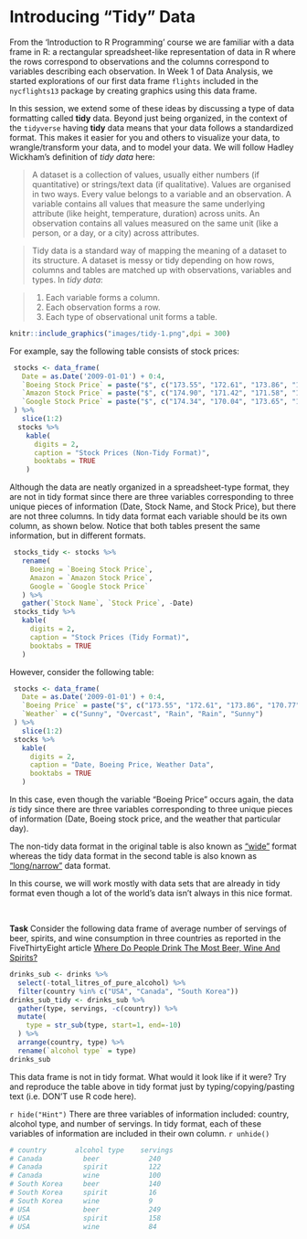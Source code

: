 # Introducing "Tidy" Data {-}

From the 'Introduction to R Programming' course we are familiar with a data frame in R: a rectangular spreadsheet-like representation of data in R where the rows correspond to observations and the columns correspond to variables describing each observation.  In Week 1 of Data Analysis, we started explorations of our first data frame `flights` included in the `nycflights13` package by creating graphics using this data frame. 

In this session, we extend some of these ideas by discussing a type of data formatting called **tidy** data. Beyond just being organized, in the context of the `tidyverse` having **tidy** data means that your data follows a standardized format. This makes it easier for you and others to visualize your data, to wrangle/transform your data, and to model your data. We will follow Hadley Wickham's definition of *tidy data* here:

> A dataset is a collection of values, usually either numbers (if quantitative)
or strings/text data (if qualitative). Values are organised in two ways.
Every value belongs to a variable and an observation. A variable contains all
values that measure the same underlying attribute (like height, temperature,
duration) across units. An observation contains all values measured on the same
unit (like a person, or a day, or a city) across attributes.

> Tidy data is a standard way of mapping the meaning of a dataset to its
structure. A dataset is messy or tidy depending on how rows, columns and tables
are matched up with observations, variables and types. In *tidy data*:

> 1. Each variable forms a column.
> 2. Each observation forms a row.
> 3. Each type of observational unit forms a table.

```r
knitr::include_graphics("images/tidy-1.png",dpi = 300)
```

For example, say the following table consists of stock prices:

```r
 stocks <- data_frame(
   Date = as.Date('2009-01-01') + 0:4,
   `Boeing Stock Price` = paste("$", c("173.55", "172.61", "173.86", "170.77", "174.29"), sep = ""),
   `Amazon Stock Price` = paste("$", c("174.90", "171.42", "171.58", "173.89", "170.16"), sep = ""),
   `Google Stock Price` = paste("$", c("174.34", "170.04", "173.65", "174.87", "172.19") ,sep = "")
 ) %>%
   slice(1:2)
  stocks %>%
    kable(
      digits = 2,
      caption = "Stock Prices (Non-Tidy Format)",
      booktabs = TRUE
    )
```

Although the data are neatly organized in a spreadsheet-type format, they are not in tidy format since there are three variables corresponding to three unique pieces of information (Date, Stock Name, and Stock Price), but there are not three columns. In tidy data format each variable should be its own column, as shown below. Notice that both tables present the same information, but in different formats. 

```r
 stocks_tidy <- stocks %>% 
   rename(
     Boeing = `Boeing Stock Price`,
     Amazon = `Amazon Stock Price`,
     Google = `Google Stock Price`
   ) %>% 
   gather(`Stock Name`, `Stock Price`, -Date)
 stocks_tidy %>%
   kable(
     digits = 2,
     caption = "Stock Prices (Tidy Format)",
     booktabs = TRUE
   )
```

However, consider the following table:

```r
 stocks <- data_frame(
   Date = as.Date('2009-01-01') + 0:4,
   `Boeing Price` = paste("$", c("173.55", "172.61", "173.86", "170.77", "174.29"), sep = ""),
   `Weather` = c("Sunny", "Overcast", "Rain", "Rain", "Sunny")
 ) %>%
   slice(1:2)
 stocks %>%
   kable(
     digits = 2,
     caption = "Date, Boeing Price, Weather Data",
     booktabs = TRUE
   )
```

In this case, even though the variable "Boeing Price" occurs again, the data *is* tidy since there are three variables corresponding to three unique pieces of information (Date, Boeing stock price, and the weather that particular day).

The non-tidy data format in the original table is also known as ["wide"](https://en.wikipedia.org/wiki/Wide_and_narrow_data) format whereas the tidy data format in the second table is also known as ["long/narrow"](https://en.wikipedia.org/wiki/Wide_and_narrow_data#Narrow) data format. 

In this course, we will work mostly with data sets that are already in tidy format even though a lot of the world's data isn't always in this nice format. 

<br>

**Task**
Consider the following data frame of average number of servings of beer, spirits, and wine consumption in three countries as reported in the FiveThirtyEight article [Where Do People Drink The Most Beer, Wine And Spirits?](https://fivethirtyeight.com/features/dear-mona-followup-where-do-people-drink-the-most-beer-wine-and-spirits/)

```r
drinks_sub <- drinks %>%
  select(-total_litres_of_pure_alcohol) %>% 
  filter(country %in% c("USA", "Canada", "South Korea"))
drinks_sub_tidy <- drinks_sub %>%
  gather(type, servings, -c(country)) %>%
  mutate(
    type = str_sub(type, start=1, end=-10)
  ) %>%
  arrange(country, type) %>% 
  rename(`alcohol type` = type)
drinks_sub
```

This data frame is not in tidy format. What would it look like if it were? Try and reproduce the table above in tidy format just by typing/copying/pasting text (i.e. DON'T use R code here).

`r hide("Hint")`
There are three variables of information included: country, alcohol type, and number of servings. In tidy format, each of these variables of information are included in their own column.
`r unhide()`

```r
# country       alcohol type    servings
# Canada	      beer	          240
# Canada	      spirit	      122
# Canada	      wine	          100
# South Korea	  beer	          140
# South Korea	  spirit	      16
# South Korea	  wine	          9
# USA	          beer	          249
# USA	          spirit	      158
# USA	          wine	          84
```

<br>
<br>

